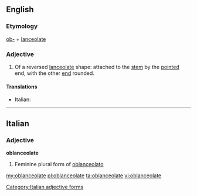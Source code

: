 ==English==

===Etymology===
[[ob-]] + [[lanceolate]]

===Adjective===
{{en-adj}}

# {{botany|of leaves}} Of a reversed [[lanceolate]] shape: attached to the [[stem]] by the [[pointed]] end, with the other [[end]] rounded.

====Translations====
{{trans-top}}
* Italian: {{t-|it|oblanceolato}}
{{trans-mid}}
{{trans-bottom}}

----

==Italian==

===Adjective===
'''oblanceolate''' {{f}}

# Feminine plural form of [[oblanceolato]]

[[Category:Italian adjective forms]]

[[my:oblanceolate]]
[[pl:oblanceolate]]
[[ta:oblanceolate]]
[[vi:oblanceolate]]